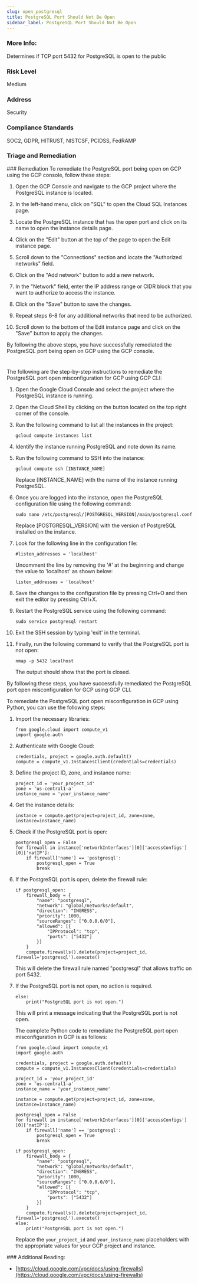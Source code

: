 ```yaml
---
slug: open_postgresql
title: PostgreSQL Port Should Not Be Open
sidebar_label: PostgreSQL Port Should Not Be Open
---
```


### More Info:

Determines if TCP port 5432 for PostgreSQL is open to the public

### Risk Level

Medium

### Address

Security

### Compliance Standards

SOC2, GDPR, HITRUST, NISTCSF, PCIDSS, FedRAMP


### Triage and Remediation
<Tabs>
<Tab title='Remediation'>
### Remediation

<AccordionGroup>
<Accordion title='Using Console' defaultOpen='true'>
To remediate the PostgreSQL port being open on GCP using the GCP console, follow these steps:

1. Open the GCP Console and navigate to the GCP project where the PostgreSQL instance is located.

2. In the left-hand menu, click on "SQL" to open the Cloud SQL Instances page.

3. Locate the PostgreSQL instance that has the open port and click on its name to open the instance details page.

4. Click on the "Edit" button at the top of the page to open the Edit instance page.

5. Scroll down to the "Connections" section and locate the "Authorized networks" field.

6. Click on the "Add network" button to add a new network.

7. In the "Network" field, enter the IP address range or CIDR block that you want to authorize to access the instance.

8. Click on the "Save" button to save the changes.

9. Repeat steps 6-8 for any additional networks that need to be authorized.

10. Scroll down to the bottom of the Edit instance page and click on the "Save" button to apply the changes.

By following the above steps, you have successfully remediated the PostgreSQL port being open on GCP using the GCP console.

#
</Accordion>

<Accordion title='Using CLI'>
The following are the step-by-step instructions to remediate the PostgreSQL port open misconfiguration for GCP using GCP CLI:

1. Open the Google Cloud Console and select the project where the PostgreSQL instance is running.

2. Open the Cloud Shell by clicking on the button located on the top right corner of the console.

3. Run the following command to list all the instances in the project:

   ```
   gcloud compute instances list
   ```

4. Identify the instance running PostgreSQL and note down its name.

5. Run the following command to SSH into the instance:

   ```
   gcloud compute ssh [INSTANCE_NAME]
   ```

   Replace [INSTANCE_NAME] with the name of the instance running PostgreSQL.

6. Once you are logged into the instance, open the PostgreSQL configuration file using the following command:

   ```
   sudo nano /etc/postgresql/[POSTGRESQL_VERSION]/main/postgresql.conf
   ```

   Replace [POSTGRESQL_VERSION] with the version of PostgreSQL installed on the instance.

7. Look for the following line in the configuration file:

   ```
   #listen_addresses = 'localhost'
   ```

   Uncomment the line by removing the '#' at the beginning and change the value to 'localhost' as shown below:

   ```
   listen_addresses = 'localhost'
   ```

8. Save the changes to the configuration file by pressing Ctrl+O and then exit the editor by pressing Ctrl+X.

9. Restart the PostgreSQL service using the following command:

   ```
   sudo service postgresql restart
   ```

10. Exit the SSH session by typing 'exit' in the terminal.

11. Finally, run the following command to verify that the PostgreSQL port is not open:

    ```
    nmap -p 5432 localhost
    ```

    The output should show that the port is closed.

By following these steps, you have successfully remediated the PostgreSQL port open misconfiguration for GCP using GCP CLI.
</Accordion>

<Accordion title='Using Python'>
To remediate the PostgreSQL port open misconfiguration in GCP using Python, you can use the following steps:

1. Import the necessary libraries:

   ```
   from google.cloud import compute_v1
   import google.auth
   ```

2. Authenticate with Google Cloud:

   ```
   credentials, project = google.auth.default()
   compute = compute_v1.InstancesClient(credentials=credentials)
   ```

3. Define the project ID, zone, and instance name:

   ```
   project_id = 'your_project_id'
   zone = 'us-central1-a'
   instance_name = 'your_instance_name'
   ```

4. Get the instance details:

   ```
   instance = compute.get(project=project_id, zone=zone, instance=instance_name)
   ```

5. Check if the PostgreSQL port is open:

   ```
   postgresql_open = False
   for firewall in instance['networkInterfaces'][0]['accessConfigs'][0]['natIP']:
       if firewall['name'] == 'postgresql':
           postgresql_open = True
           break
   ```

6. If the PostgreSQL port is open, delete the firewall rule:

   ```
   if postgresql_open:
       firewall_body = {
           "name": "postgresql",
           "network": "global/networks/default",
           "direction": "INGRESS",
           "priority": 1000,
           "sourceRanges": ["0.0.0.0/0"],
           "allowed": [{
               "IPProtocol": "tcp",
               "ports": ["5432"]
           }]
       }
       compute.firewalls().delete(project=project_id, firewall='postgresql').execute()
   ```

   This will delete the firewall rule named "postgresql" that allows traffic on port 5432.

7. If the PostgreSQL port is not open, no action is required.

   ```
   else:
       print("PostgreSQL port is not open.")
   ```

   This will print a message indicating that the PostgreSQL port is not open.

   The complete Python code to remediate the PostgreSQL port open misconfiguration in GCP is as follows:

   ```
   from google.cloud import compute_v1
   import google.auth

   credentials, project = google.auth.default()
   compute = compute_v1.InstancesClient(credentials=credentials)

   project_id = 'your_project_id'
   zone = 'us-central1-a'
   instance_name = 'your_instance_name'

   instance = compute.get(project=project_id, zone=zone, instance=instance_name)

   postgresql_open = False
   for firewall in instance['networkInterfaces'][0]['accessConfigs'][0]['natIP']:
       if firewall['name'] == 'postgresql':
           postgresql_open = True
           break

   if postgresql_open:
       firewall_body = {
           "name": "postgresql",
           "network": "global/networks/default",
           "direction": "INGRESS",
           "priority": 1000,
           "sourceRanges": ["0.0.0.0/0"],
           "allowed": [{
               "IPProtocol": "tcp",
               "ports": ["5432"]
           }]
       }
       compute.firewalls().delete(project=project_id, firewall='postgresql').execute()
   else:
       print("PostgreSQL port is not open.")
   ``` 

   Replace the `your_project_id` and `your_instance_name` placeholders with the appropriate values for your GCP project and instance.
</Accordion>

</AccordionGroup>
</Tab>
</Tabs>
### Additional Reading:

- [https://cloud.google.com/vpc/docs/using-firewalls](https://cloud.google.com/vpc/docs/using-firewalls) 

